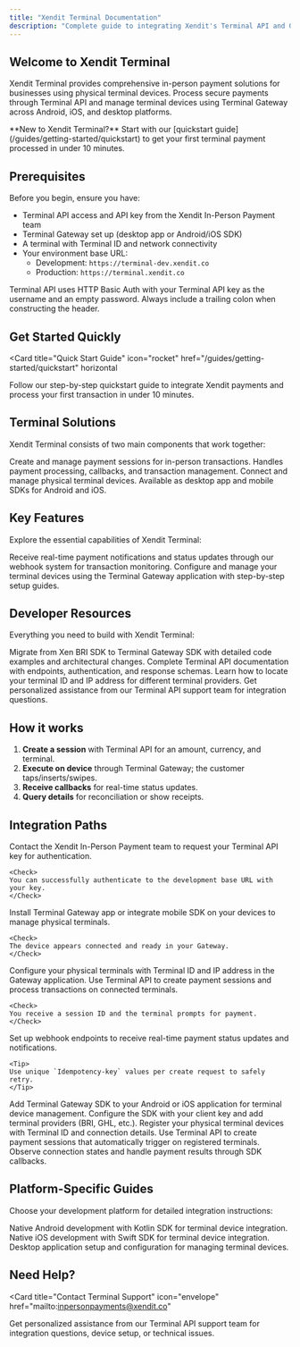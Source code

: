 ```yaml
---
title: "Xendit Terminal Documentation"
description: "Complete guide to integrating Xendit's Terminal API and Gateway for in-person payment processing using physical terminal devices"
---
```


## Welcome to Xendit Terminal

Xendit Terminal provides comprehensive in-person payment solutions for businesses using physical terminal devices. Process secure payments through Terminal API and manage terminal devices using Terminal Gateway across Android, iOS, and desktop platforms.

<Info>
**New to Xendit Terminal?** Start with our [quickstart guide](/guides/getting-started/quickstart) to get your first terminal payment processed in under 10 minutes.
</Info>

## Prerequisites

Before you begin, ensure you have:

- Terminal API access and API key from the Xendit In-Person Payment team
- Terminal Gateway set up (desktop app or Android/iOS SDK)
- A terminal with Terminal ID and network connectivity
- Your environment base URL:
  - Development: `https://terminal-dev.xendit.co`
  - Production: `https://terminal.xendit.co`

<Warning>
Terminal API uses HTTP Basic Auth with your Terminal API key as the username and an empty password. Always include a trailing colon when constructing the header.
</Warning>

## Get Started Quickly

<Card
  title="Quick Start Guide"
  icon="rocket"
  href="/guides/getting-started/quickstart"
  horizontal
>
  Follow our step-by-step quickstart guide to integrate Xendit payments and process your first transaction in under 10 minutes.
</Card>

## Terminal Solutions

Xendit Terminal consists of two main components that work together:

<CardGroup cols={2}>
  <Card
    title="Terminal API"
    icon="terminal"
    href="/api-reference/terminal-api/introduction"
  >
    Create and manage payment sessions for in-person transactions. Handles payment processing, callbacks, and transaction management.
  </Card>
  <Card
    title="Terminal Gateway"
    icon="globe"
    href="/api-reference/terminal-gateway/introduction"
  >
    Connect and manage physical terminal devices. Available as desktop app and mobile SDKs for Android and iOS.
  </Card>
</CardGroup>

## Key Features

Explore the essential capabilities of Xendit Terminal:

<CardGroup cols={2}>
  <Card
    title="Payment Callbacks"
    icon="webhook"
    href="/api-reference/terminal-api/callbacks"
  >
    Receive real-time payment notifications and status updates through our webhook system for transaction monitoring.
  </Card>
  <Card
    title="Device Management"
    icon="circle-nodes"
    href="/api-reference/terminal-gateway/app-configuration"
  >
    Configure and manage your terminal devices using the Terminal Gateway application with step-by-step setup guides.
  </Card>
</CardGroup>

## Developer Resources

Everything you need to build with Xendit Terminal:

<CardGroup cols={2}>
  <Card
    title="Migration Guide"
    icon="arrow-right"
    href="/guides/migration/xen-bri-to-terminal-gateway"
  >
    Migrate from Xen BRI SDK to Terminal Gateway SDK with detailed code examples and architectural changes.
  </Card>
  <Card
    title="API Reference"
    icon="book"
    href="/api-reference/terminal-api/introduction"
  >
    Complete Terminal API documentation with endpoints, authentication, and response schemas.
  </Card>
  <Card
    title="Finding Terminal Information"
    icon="magnifying-glass"
    href="/snippets/finding-terminal-information"
  >
    Learn how to locate your terminal ID and IP address for different terminal providers.
  </Card>
  <Card
    title="Support & Help"
    icon="life-ring"
    href="mailto:inpersonpayments@xendit.co"
  >
    Get personalized assistance from our Terminal API support team for integration questions.
  </Card>
</CardGroup>

## How it works

1. **Create a session** with Terminal API for an amount, currency, and terminal.
2. **Execute on device** through Terminal Gateway; the customer taps/inserts/swipes.
3. **Receive callbacks** for real-time status updates.
4. **Query details** for reconciliation or show receipts.

## Integration Paths

<Tabs>
<Tab title="Retail POS System">
  <Steps>
  <Step title="Obtain Terminal API key">
    Contact the Xendit In-Person Payment team to request your Terminal API key for authentication.
    
    <Check>
    You can successfully authenticate to the development base URL with your key.
    </Check>
  </Step>
  <Step title="Set up Terminal Gateway">
    Install Terminal Gateway app or integrate mobile SDK on your devices to manage physical terminals.
    
    <Check>
    The device appears connected and ready in your Gateway.
    </Check>
  </Step>
  <Step title="Register terminal devices">
    Configure your physical terminals with Terminal ID and IP address in the Gateway application.
  </Step>
  <Step title="Create payment sessions">
    Use Terminal API to create payment sessions and process transactions on connected terminals.
    
    <Check>
    You receive a session ID and the terminal prompts for payment.
    </Check>
  </Step>
  <Step title="Handle callbacks">
    Set up webhook endpoints to receive real-time payment status updates and notifications.
    
    <Tip>
    Use unique `Idempotency-key` values per create request to safely retry.
    </Tip>
  </Step>
  </Steps>
</Tab>

<Tab title="Mobile POS App">
  <Steps>
  <Step title="Install Terminal Gateway SDK">
    Add Terminal Gateway SDK to your Android or iOS application for terminal device management.
  </Step>
  <Step title="Initialize SDK">
    Configure the SDK with your client key and add terminal providers (BRI, GHL, etc.).
  </Step>
  <Step title="Register devices">
    Register your physical terminal devices with Terminal ID and connection details.
  </Step>
  <Step title="Process payments">
    Use Terminal API to create payment sessions that automatically trigger on registered terminals.
  </Step>
  <Step title="Monitor transactions">
    Observe connection states and handle payment results through SDK callbacks.
  </Step>
  </Steps>
</Tab>
</Tabs>

## Platform-Specific Guides

Choose your development platform for detailed integration instructions:

<CardGroup cols={3}>
  <Card
    title="Android SDK"
    icon="android"
    href="/api-reference/terminal-gateway/android-sdk"
  >
    Native Android development with Kotlin SDK for terminal device integration.
  </Card>
  <Card
    title="iOS SDK"
    icon="apple"
    href="/api-reference/terminal-gateway/ios-sdk"
  >
    Native iOS development with Swift SDK for terminal device integration.
  </Card>
  <Card
    title="Gateway App"
    icon="desktop"
    href="/api-reference/terminal-gateway/app-configuration"
  >
    Desktop application setup and configuration for managing terminal devices.
  </Card>
</CardGroup>

## Need Help?

<Card
  title="Contact Terminal Support"
  icon="envelope"
  href="mailto:inpersonpayments@xendit.co"
>
  Get personalized assistance from our Terminal API support team for integration questions, device setup, or technical issues.
</Card>
